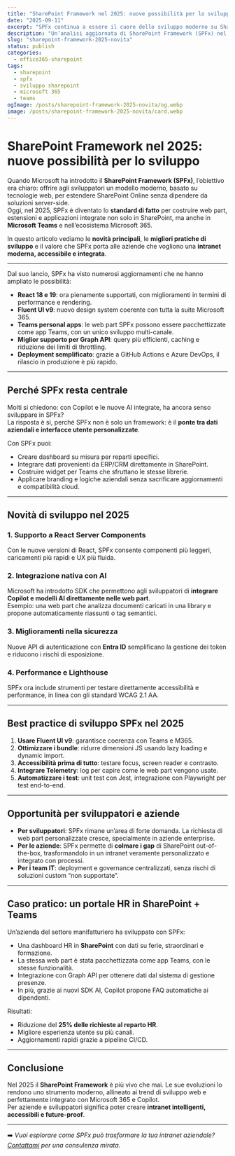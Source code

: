 ```yaml
---
title: "SharePoint Framework nel 2025: nuove possibilità per lo sviluppo"
date: "2025-09-11"
excerpt: "SPFx continua a essere il cuore dello sviluppo moderno su SharePoint Online. Ecco le ultime novità, le best practice e le opportunità per sviluppatori e aziende."
description: "Un’analisi aggiornata di SharePoint Framework (SPFx) nel 2025: nuove versioni, integrazione con Teams e Microsoft Graph, adozione di React 18/19 e Fluent UI v9. Consigli pratici per sviluppatori e IT manager."
slug: "sharepoint-framework-2025-novita"
status: publish
categories:
  - office365-sharepoint
tags:
  - sharepoint
  - spfx
  - sviluppo sharepoint
  - microsoft 365
  - teams
ogImage: /posts/sharepoint-framework-2025-novita/og.webp
image: /posts/sharepoint-framework-2025-novita/card.webp
---
```


# SharePoint Framework nel 2025: nuove possibilità per lo sviluppo

Quando Microsoft ha introdotto il **SharePoint Framework (SPFx)**, l’obiettivo era chiaro: offrire agli sviluppatori un modello moderno, basato su tecnologie web, per estendere SharePoint Online senza dipendere da soluzioni server-side.  
Oggi, nel 2025, SPFx è diventato lo **standard di fatto** per costruire web part, estensioni e applicazioni integrate non solo in SharePoint, ma anche in **Microsoft Teams** e nell’ecosistema Microsoft 365.

In questo articolo vediamo le **novità principali**, le **migliori pratiche di sviluppo** e il valore che SPFx porta alle aziende che vogliono una **intranet moderna, accessibile e integrata**.

---

Dal suo lancio, SPFx ha visto numerosi aggiornamenti che ne hanno ampliato le possibilità:

- **React 18 e 19**: ora pienamente supportati, con miglioramenti in termini di performance e rendering.  
- **Fluent UI v9**: nuovo design system coerente con tutta la suite Microsoft 365.  
- **Teams personal apps**: le web part SPFx possono essere pacchettizzate come app Teams, con un unico sviluppo multi-canale.  
- **Miglior supporto per Graph API**: query più efficienti, caching e riduzione dei limiti di throttling.  
- **Deployment semplificato**: grazie a GitHub Actions e Azure DevOps, il rilascio in produzione è più rapido.  

---

## Perché SPFx resta centrale

Molti si chiedono: con Copilot e le nuove AI integrate, ha ancora senso sviluppare in SPFx?  
La risposta è sì, perché SPFx non è solo un framework: è il **ponte tra dati aziendali e interfacce utente personalizzate**.

Con SPFx puoi:
- Creare dashboard su misura per reparti specifici.  
- Integrare dati provenienti da ERP/CRM direttamente in SharePoint.  
- Costruire widget per Teams che sfruttano le stesse librerie.  
- Applicare branding e logiche aziendali senza sacrificare aggiornamenti e compatibilità cloud.  

---

## Novità di sviluppo nel 2025

### 1. Supporto a React Server Components
Con le nuove versioni di React, SPFx consente componenti più leggeri, caricamenti più rapidi e UX più fluida.

### 2. Integrazione nativa con AI
Microsoft ha introdotto SDK che permettono agli sviluppatori di **integrare Copilot e modelli AI direttamente nelle web part**.  
Esempio: una web part che analizza documenti caricati in una library e propone automaticamente riassunti o tag semantici.

### 3. Miglioramenti nella sicurezza
Nuove API di autenticazione con **Entra ID** semplificano la gestione dei token e riducono i rischi di esposizione.

### 4. Performance e Lighthouse
SPFx ora include strumenti per testare direttamente accessibilità e performance, in linea con gli standard WCAG 2.1 AA.

---

## Best practice di sviluppo SPFx nel 2025

1. **Usare Fluent UI v9**: garantisce coerenza con Teams e M365.  
2. **Ottimizzare i bundle**: ridurre dimensioni JS usando lazy loading e dynamic import.  
3. **Accessibilità prima di tutto**: testare focus, screen reader e contrasto.  
4. **Integrare Telemetry**: log per capire come le web part vengono usate.  
5. **Automatizzare i test**: unit test con Jest, integrazione con Playwright per test end-to-end.  

---

## Opportunità per sviluppatori e aziende

- **Per sviluppatori**: SPFx rimane un’area di forte domanda. La richiesta di web part personalizzate cresce, specialmente in aziende enterprise.  
- **Per le aziende**: SPFx permette di **colmare i gap** di SharePoint out-of-the-box, trasformandolo in un intranet veramente personalizzato e integrato con processi.  
- **Per i team IT**: deployment e governance centralizzati, senza rischi di soluzioni custom “non supportate”.  

---

## Caso pratico: un portale HR in SharePoint + Teams

Un’azienda del settore manifatturiero ha sviluppato con SPFx:
- Una dashboard HR in **SharePoint** con dati su ferie, straordinari e formazione.  
- La stessa web part è stata pacchettizzata come app Teams, con le stesse funzionalità.  
- Integrazione con Graph API per ottenere dati dal sistema di gestione presenze.  
- In più, grazie ai nuovi SDK AI, Copilot propone FAQ automatiche ai dipendenti.  

Risultati:  
- Riduzione del **25% delle richieste al reparto HR**.  
- Migliore esperienza utente su più canali.  
- Aggiornamenti rapidi grazie a pipeline CI/CD.  

---

## Conclusione

Nel 2025 il **SharePoint Framework** è più vivo che mai. Le sue evoluzioni lo rendono uno strumento moderno, allineato ai trend di sviluppo web e perfettamente integrato con Microsoft 365 e Copilot.  
Per aziende e sviluppatori significa poter creare **intranet intelligenti, accessibili e future-proof**.

---

➡️ *Vuoi esplorare come SPFx può trasformare la tua intranet aziendale? [Contattami](/contact) per una consulenza mirata.*
